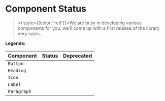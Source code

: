 


<Meta title="Get started/Component Status" />

# Component Status

> <i style={{color: 'red'}}>We are busy in developing various components for you, we'll come up with a first release of the library very soon...</i>

**Legends:** <GreenTick /> <RedCross />

| Component | Status | Deprecated |
| --------- | ----------- | ------ |
| `Button` | <GreenTick /> | <RedCross /> |
| `Heading` | <GreenTick /> | <RedCross /> |
| `Icon` | <GreenTick /> | <RedCross /> |
| `Label` | <GreenTick /> | <RedCross /> |
| `Paragraph` | <GreenTick /> | <RedCross /> |
